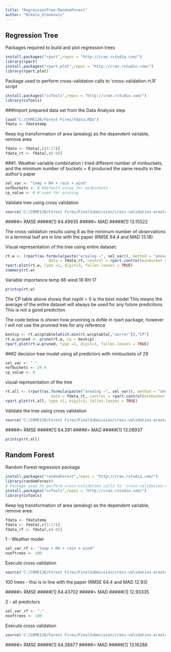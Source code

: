 ```yaml
---
title: "RegressionTree-RandomForest"
author: "Nikola_Stankovic"
---
```


## Regression Tree 

Packages required to build and plot regression trees
```r
install.packages("rpart",repos = "http://cran.rstudio.com/")
library(rpart)
install.packages("rpart.plot",repos = "http://cran.rstudio.com/")
library(rpart.plot)
```
Package used to perform cross-validation calls to 'cross-validation-rt.R' script
```r
install.packages("cvTools",repos = "http://cran.rstudio.com/")
library(cvTools)
```

###Import prepared data set from the Data Analysis step
```r
load("C:/CKME136/Forest Fires/fdata.RDa")
fdata <- fdatatemp
```

Keep log transformation of area (arealog) as the dependent variable, remove area
```r
fdata <- fdata[,c(5:17)]
fdata_rt <- fdata[,c(-9)]
```

###1. Weather variable combination 
I tried different number of minbuckets, and the minimum  number of buckets = 8  produced the same results in the
author's paper
```r
sel_var <- "temp + RH + rain + wind"
nofbuckets <- 8 #default value for minbuckets
cp_value <- 0 # used for pruning
```

Validate tree using cross validation
```r
source('C:/CKME136/Forest Fires/FinalSubmission/cross-validation-arealog-rt.R', echo = TRUE)
```
#####> RMSE
#####[1] 64.49935
#####> MAD
#####[1] 13.15522

The cross validation results using 8 as the minimum number of observations in a terminal 
leaf are in line with the paper (RMSE 64.4 and MAD 13.18)


Visual representation of the tree using entire dataset:
```r
rt.w <- (rpart(as.formula(paste("arealog ~", sel_var)), method = "anova", 
                   data = fdata_rt, control = rpart.control(minbucket = nofbuckets)))
rpart.plot(rt.w, type =1, digit=3, fallen.leaves = TRUE)
summary(rt.w)
```
Variable importance
temp 66  wind 18  RH 17 
       
```r
printcp(rt.w)
```
The CP table above shows that nsplit = 0 is the best model
This means the average of the entire dataset will always be used for any future predicitons 
This is not a good prediction 


The code below is shown how prunining is doNe in rpart package, however I will not use the prunned tree for any reference
```r
bestcp <- rt.w$cptable[which.min(rt.w$cptable[,"xerror"]),"CP"]
rt.w.pruned <- prune(rt.w, cp = bestcp)
rpart.plot(rt.w.pruned, type =1, digit=3, fallen.leaves = TRUE)
```

###2 decision tree model using all predictors with minbuckets of 29
```r
sel_var <- "."
nofbuckets <- 29 # 
cp_value <- 0
```

visual representation of the tree
```r
rt.all <- (rpart(as.formula(paste("arealog ~", sel_var)), method = "anova", 
                    data = fdata_rt, control = rpart.control(minbucket = nofbuckets)))
rpart.plot(rt.all, type =1, digit=3, fallen.leaves = TRUE)
```

Validate the tree using cross validation

```r
source('C:/CKME136/Forest Fires/FinalSubmission/cross-validation-arealog-rt.R', echo = TRUE)
```
#####> RMSE
#####[1] 64.391
#####> MAD
#####[1] 13.08937

```r
printcp(rt.all)
```

## Random Forest

 Random Forest regression package
```r
install.packages("randomForest",repos = "http://cran.rstudio.com/")
library(randomForest)
# Package used to perform cross-validation calls to 'cross-validation-rt.R' script
install.packages("cvTools",repos = "http://cran.rstudio.com/")
library(cvTools)
```

Keep log transformation of area (arealog) as the dependent variable, remove area:
```r
fdata <- fdatatemp
fdata <- fdata[,c(5:17)]
fdata_rf <- fdata[,c(-9)]
```
1 - Weather model
```r
sel_var_rf <- "temp + RH + rain + wind"
nooftrees <- 100
```

Execute cross validation
```r
source('C:/CKME136/Forest Fires/FinalSubmission/cross-validation-arealog-rf.R', echo = TRUE)
```

100 trees - thsi is in line with the paper (RMSE 64.4 and MAD 12.93)

#####> RMSE
#####[1] 64.43702
#####> MAD
#####[1] 12.93335


2 - all predictors
```r
sel_var_rf <- "."
nooftrees <- 100
```

Execute cross validation

```r
source('C:/CKME136/Forest Fires/FinalSubmission/cross-validation-arealog-rf.R', echo = TRUE) 
```

#####> RMSE
#####[1] 64.38877
#####> MAD
#####[1] 13.16288



